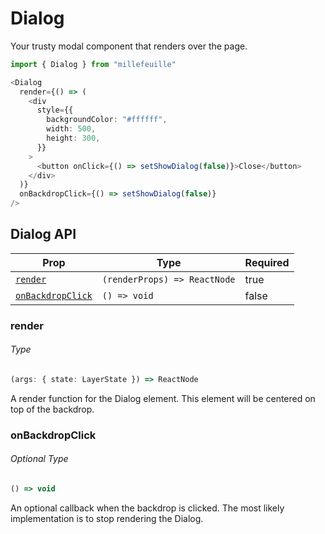 
# Dialog

<p className="intro">Your trusty modal component that renders over the page.</p>
<DialogExample />

<!-- prettier-ignore -->
```typescript
import { Dialog } from "millefeuille"

<Dialog
  render={() => (
    <div
      style={{
        backgroundColor: "#ffffff",
        width: 500,
        height: 300,
      }}
    >
      <button onClick={() => setShowDialog(false)}>Close</button>
    </div>
  )}
  onBackdropClick={() => setShowDialog(false)}
/>
```

## Dialog API

| Prop                                  | Type                         | Required |
| ------------------------------------- | ---------------------------- | -------- |
| [`render`](#render)                   | `(renderProps) => ReactNode` | true     |
| [`onBackdropClick`](#onbackdropclick) | `() => void`                 | false    |

### render

###### Type

<!-- prettier-ignore -->
```typescript
(args: { state: LayerState }) => ReactNode
```

A render function for the Dialog element. This element will be centered on top
of the backdrop.

### onBackdropClick

###### Optional Type

<!-- prettier-ignore -->
```typescript
() => void
```

An optional callback when the backdrop is clicked. The most likely
implementation is to stop rendering the Dialog.
